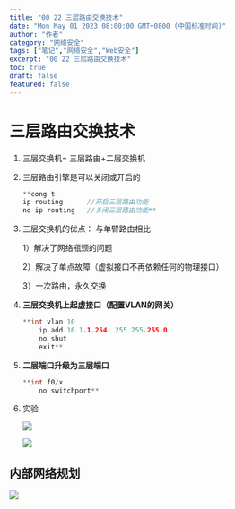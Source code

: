 ```yaml
---
title: "00 22 三层路由交换技术"
date: "Mon May 01 2023 08:00:00 GMT+0800 (中国标准时间)"
author: "作者"
category: "网络安全"
tags: ["笔记","网络安全","Web安全"]
excerpt: "00 22 三层路由交换技术"
toc: true
draft: false
featured: false
---
```


# 三层路由交换技术

1. 三层交换机= 三层路由+二层交换机
2. 三层路由引擎是可以关闭或开启的
    
    ```cpp
    **cong t
    ip routing      //开启三层路由功能
    no ip routing   //关闭三层路由功能**
    ```
    
3. 三层交换机的优点： 与单臂路由相比
    
    1）解决了网络瓶颈的问题
    
    2）解决了单点故障（虚拟接口不再依赖任何的物理接口）
    
    3）一次路由，永久交换
    
4. **三层交换机上起虚接口（配置VLAN的网关）**
    
    ```cpp
    **int vlan 10
    	ip add 10.1.1.254  255.255.255.0
    	no shut
    	exit**
    ```
    
5. **二层端口升级为三层端口**
    
    ```cpp
    **int f0/x
    	no switchport**
    ```
    
6. 实验
    
    ![](https://cdn.jsdelivr.net/gh/yy0691/img-bed@main/Net_Safe_Notion/Untitled%2090.png)
    
    ![](https://cdn.jsdelivr.net/gh/yy0691/img-bed@main/Net_Safe_Notion/Untitled%2091.png)
    

## 内部网络规划

![](https://cdn.jsdelivr.net/gh/yy0691/img-bed@main/Net_Safe_Notion/Untitled%2092.png)